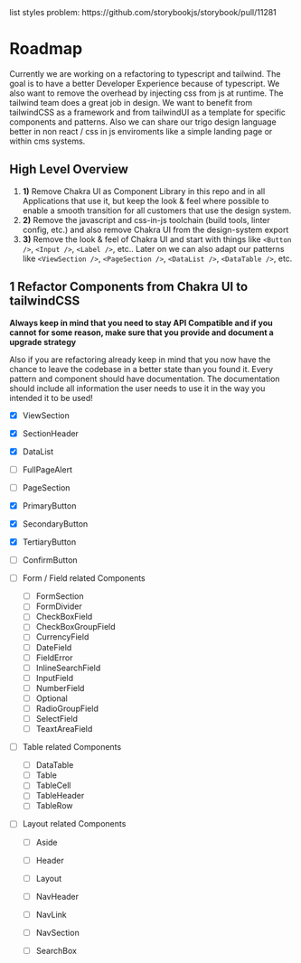 
<Meta title="Documentation|Roadmap" />

<div style={{display: 'none'}}>list styles problem: https://github.com/storybookjs/storybook/pull/11281</div>

# Roadmap

Currently we are working on a refactoring to typescript and tailwind. The goal is to have a better Developer Experience because of typescript. We also want to remove the overhead by injecting css from js at runtime. The tailwind team does a great job in design. We want to benefit from tailwindCSS as a framework and from tailwindUI as a template for specific components and patterns. Also we can share our trigo design language better in non react / css in js enviroments like a simple landing page or within cms systems.

## High Level Overview

1. **1)** Remove Chakra UI as Component Library in this repo and in all Applications that use it, but keep the look & feel where possible to enable a smooth transition for all customers that use the design system.
2. **2)** Remove the javascript and css-in-js toolchain (build tools, linter config, etc.) and also remove Chakra UI from the design-system export
3. **3)** Remove the look & feel of Chakra UI and start with things like `<Button />`, `<Input />`, `<Label />`, etc.. Later on we can also adapt our patterns like `<ViewSection />`, `<PageSection />`, `<DataList />`, `<DataTable />`, etc.

## 1 Refactor Components from Chakra UI to tailwindCSS

**Always keep in mind that you need to stay API Compatible and if you cannot for some reason, make sure that you provide and document a upgrade strategy**

Also if you are refactoring already keep in mind that you now have the chance to leave the codebase in a better state than you found it. Every pattern and component should have documentation. The documentation should include all information the user needs to use it in the way you intended it to be used!

- [x] ViewSection
- [x] SectionHeader
- [x] DataList
- [ ] FullPageAlert
- [ ] PageSection

- [x] PrimaryButton
- [x] SecondaryButton
- [x] TertiaryButton
- [ ] ConfirmButton

- [ ] Form / Field related Components
    - [ ] FormSection
    - [ ] FormDivider
    - [ ] CheckBoxField
    - [ ] CheckBoxGroupField
    - [ ] CurrencyField
    - [ ] DateField
    - [ ] FieldError
    - [ ] InlineSearchField
    - [ ] InputField
    - [ ] NumberField
    - [ ] Optional
    - [ ] RadioGroupField
    - [ ] SelectField
    - [ ] TeaxtAreaField

- [ ] Table related Components
    - [ ] DataTable
    - [ ] Table
    - [ ] TableCell
    - [ ] TableHeader
    - [ ] TableRow

- [ ] Layout related Components
    - [ ] Aside
    - [ ] Header
    - [ ] Layout
    - [ ] NavHeader
    - [ ] NavLink
    - [ ] NavSection
    - [ ] SearchBox

